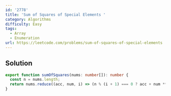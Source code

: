 ```yaml
---
id: '2778'
title: 'Sum of Squares of Special Elements '
category: Algorithms
difficulty: Easy
tags:
  - Array
  - Enumeration
url: https://leetcode.com/problems/sum-of-squares-of-special-elements
---
```


## Solution

```typescript showLineNumbers
export function sumOfSquares(nums: number[]): number {
  const n = nums.length;
  return nums.reduce((acc, num, i) => (n % (i + 1) === 0 ? acc + num ** 2 : acc), 0);
}
```
